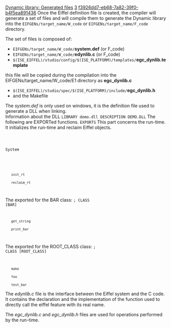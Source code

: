[[Property:title|Dynamic library: Generated files]]
[[Property:weight|3]]
[[Property:uuid|f3926dd7-eb68-7a82-39f0-b4f5ea891436]]
Once the Eiffel definition file is created, the compiler will generate a set of files and will compile them to generate the Dynamic library into the <code lang="text">EIFGENs/target_name/W_code</code> or <code lang="text">EIFGENs/target_name/F_code</code> directory. 

{{note|To generate and compile these files, you have to indicate the definition file that should be used in the [[Advanced Options|advanced node of the project settings]]  of your system. This way EiffelStudio will know which one to use. If you do not specify any definition file, nothing will be generated. }}

The set of files is composed of:
*  <code lang="text">EIFGENs/target_name/W_code/</code>'''system.def''' (or F_code) 
*  <code lang="text">EIFGENs/target_name/W_code/</code>'''edynlib.c''' (or F_code) 
*  <code lang="text">$(ISE_EIFFEL)/studio/config/$(ISE_PLATFORM)/templates/</code>'''egc_dynlib.template''' <br/>
this file will be copied during the compilation into the EIFGENs/target_name/W_code/E1 directory as '''egc_dynlib.c''' 
*  <code lang="text">$(ISE_EIFFEL)/studio/spec/$(ISE_PLATFORM)/include/</code>'''egc_dynlib.h''' 
* and the Makefile

The ''system.def'' is only used on windows, it is the definition file used to generate a DLL when linking.<br/>
Information about the DLL
<code lang=text>LIBRARY demo.dll
DESCRIPTION DEMO.DLL</code>
The following are EXPORTed functions.
<code lang=text>
EXPORTS</code>
This part concerns the run-time. It initializes the run-time and reclaim Eiffel objects.
<code lang=text>
;System
	init_rt
	reclaim_rt
</code>
The exported for the BAR class:
<code lang=text>; CLASS [BAR]
	get_string
	print_bar
</code>
The exported for the ROOT_CLASS class:
<code lang=text>; CLASS [ROOT_CLASS]
	make
	foo
	test_bar</code>


The ''edynlib.c'' file is the interface between the Eiffel system and the C code. It contains the declaration and the implementation of the function used to directly call the eiffel feature with its real name. 

The <span> ''egc_dynlib.c'' </span> and <span> ''egc_dynlib.h'' </span> files are used for operations performed by the run-time. 




